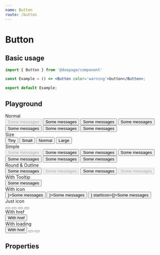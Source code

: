 ```yaml
---
name: Button
route: /button
---
```




# Button

## Basic usage

```jsx
import { Button } from '@doopage/component'

const Example = () => <Button color='warning'>button</Button>;

export default Example;
```

## Playground
<Playground>
  <div>Normal</div>
  <Button color='primary' disabled>Some messages</Button>
  <Button color='info'>Some messages</Button>
  <Button color='warning'>Some messages</Button>
  <Button color='success'>Some messages</Button>
  <Button color='danger'>Some messages</Button>
  <Button color='gray'>Some messages</Button>
  <Button color='white'>Some messages</Button>
  <div>Size</div>
  <Button size='tiny' color='info'>Tiny</Button>
  <Button size='small' color='success'>Small</Button>
  <Button size='normal' color='warning'>Normal</Button>
  <Button size='large' color='danger'>Large</Button>
  <div>Simple</div>
  <Button simple color='primary' disabled>Some messages</Button>
  <Button simple color='info'>Some messages</Button>
  <Button simple color='warning'>Some messages</Button>
  <Button simple color='success'>Some messages</Button>
  <Button simple color='danger'>Some messages</Button>
  <Button simple color='gray'>Some messages</Button>
  <Button simple color='white'>Some messages</Button>
  <div>Round & Outline</div>
  <Button round>Some messages</Button>
  <Button round disabled color='success'>Some messages</Button>
  <Button outline>Some messages</Button>
  <Button outline disabled>Some messages</Button>
  <div>With Tooltip</div>
  <Button fullWidth upcaseText tooltip='tooltip'>Some messages</Button>
  <div>With icon</div>
  <Button color='info' startIcon={<AdbIcon/>}>Some messages</Button>
  <Button color='success' simple endIcon={<AdbIcon/>}>Some messages</Button>
  <Button color='success' outline endIcon={<AdbIcon/>} startIcon={<AdbIcon/>}>Some messages</Button>
  <div>Just icon</div>
  <Button justIcon size='tiny' color='info' outline><AdbIcon/></Button>
  <Button justIcon size='small' color='success' simple><AdbIcon/></Button>
  <Button justIcon size='normal' color='warning' round><AdbIcon/></Button>
  <Button justIcon size='large' color='danger'><AdbIcon/></Button>
  <div>With href</div>
  <Button href='https://www.npmjs.com/package/@doopage/component'>With href</Button>
  <div>With loading</div>
  <Button loading>With href</Button>
  <Button loading justIcon><AdbIcon/></Button>
  <Button loading justIcon size='small'><AdbIcon/></Button>
</Playground>

## Properties

<Props of={Button} />
